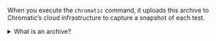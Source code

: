 When you execute the `chromatic` command, it uploads this archive to Chromatic’s cloud infrastructure to capture a snapshot of each test.

<details>
<summary>What is an archive?</summary>

An **archive** is a self-contained, re-renderable HTML “snapshot” of your UI captured during {props.type} tests. It contains all the assets and data required to re-render your app UI for Chromatic’s <a href={`/docs/${props.type.toLowerCase()}/test`}><b>Visual Tests</b></a> and [**UI Review**](/docs/review) features.

The archives generated during each test run can be accessed through the Chromatic web app and are fully inspectable, enabling you to troubleshoot changes and errors effectively.

Note, when you run Chromatic with {props.type} you'll notice a "Building your Storybook" step. This is because Chromatic utilizes [Storybook](https://storybook.js.org/) behind the scenes to render these archives in its cloud browser and capture snapshots. However, there's no need for you to manually install or configure Storybook. Chromatic takes care of that for you.

</details>
